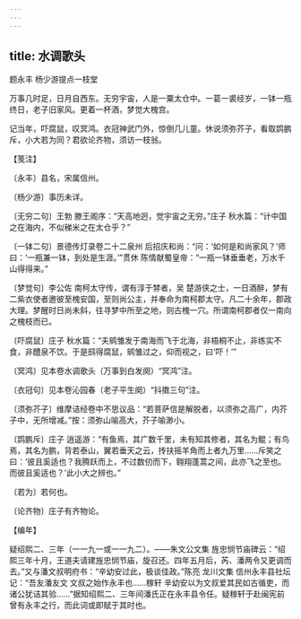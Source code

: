 ```yaml
---
---
---
```

title: 水调歌头
---



题永丰 杨少游提点一枝堂





万事几时足，日月自西东。无穷宇宙，人是一粟太仓中。一葛一裘经岁，一钵一瓶终日，老子旧家风。更着一杯酒，梦觉大槐宫。

记当年，吓腐鼠，叹冥鸿。衣冠神武门外，惊倒几儿童。休说须弥芥子，看取鹍鹏斥，小大若为同？君欲论齐物，须访一枝翁。





【笺注】


〔永丰〕县名，宋属信州。

〔杨少游〕事历未详。

〔无穷二句〕王勃 滕王阁序：“天高地迥，觉宇宙之无穷。”庄子 秋水篇：“计中国之在海内，不似稊米之在太仓乎？”

〔一钵二句〕景德传灯录卷二十二泉州 后招庆和尚：“问：‘如何是和尚家风？’师曰：‘一瓶兼一钵，到处是生涯。’”贯休 陈情献蜀皇帝：“一瓶一钵垂垂老，万水千山得得来。”

〔梦觉句〕李公佐 南柯太守传，谓有淳于棼者，吴 楚游侠之士，一日酒醉，梦有二紫衣使者邀彼至槐安国，至则尚公主，并奉命为南柯郡太守。凡二十余年，郡政大理。梦醒时日尚未斜，往寻梦中所至之地，则古槐一穴。所谓南柯郡者仅一南向之槐枝而已。

〔吓腐鼠〕庄子 秋水篇：“夫鹓雏发于南海而飞于北海，非梧桐不止，非练实不食，非醴泉不饮。于是鸱得腐鼠，鹓雏过之，仰而视之，曰‘吓！’”

〔冥鸿〕见本卷水调歌头（万事到白发阕）“冥鸿”注。

〔衣冠句〕见本卷沁园春（老子平生阕）“抖擞三句”注。

〔须弥芥子〕维摩诘经卷中不思议品：“若菩萨信是解脱者，以须弥之高广，内芥子中，无所增减。”按：须弥山喻高大，芥子喻渺小。

〔鹍鹏斥〕庄子 逍遥游：“有鱼焉，其广数千里，未有知其修者，其名为鲲；有鸟焉，其名为鹏，背若泰山，翼若垂天之云，抟扶摇羊角而上者九万里……斥笑之曰：‘彼且奚适也？我腾跃而上，不过数仞而下，翱翔蓬蒿之间，此亦飞之至也。而彼且奚适也？’此小大之辨也。”

〔若为〕若何也。

〔论齐物〕庄子有齐物论。





【编年】


疑绍熙二、三年（一一九一或一一九二）。——朱文公文集 旌忠悯节庙碑云：“绍熙三年十月，王道夫请建旌忠悯节庙，旋召还。四年五月后，芮、潘两令又更调而去。”又与潘文叔明府书：“辛幼安过此，极谈佳政。”陈亮 龙川文集 信州永丰县社坛记：“吾友潘友文 文叔之始作永丰也……稼轩 辛幼安以为文叔爱其民如古循吏，而诸公犹诘其验……”据知绍熙二、三年间潘氏正在永丰县令任。疑稼轩于赴闽宪前曾有永丰之行，而此词或即赋于其时也。
